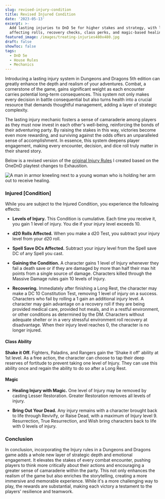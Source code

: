 ```yaml
---
slug: revised-injury-condition
title: Revised Injured Condition
date: '2023-05-13'
excerpt: >-
  Add lasting injuries to DnD 5e for higher stakes and strategy, with levels
  affecting rolls, recovery checks, class perks, and magic-based healing.
featured_image: /images/treating-injuries480x480.jpg
draft: false
showToc: false
tags:
  - DnD 5e
  - House Rules
  - Mechanics
---
```


Introducing a lasting injury system in Dungeons and Dragons 5th edition can greatly enhance the depth and realism of your adventures. Combat, a cornerstone of the game, gains significant weight as each encounter carries potential long-term consequences. This system not only makes every decision in battle consequential but also turns health into a crucial resource that demands thoughtful management, adding a layer of strategic complexity.

The lasting injury mechanic fosters a sense of camaraderie among players as they must now invest in each other's well-being, reinforcing the bonds of their adventuring party. By raising the stakes in this way, victories become even more rewarding, and surviving against the odds offers an unparalleled sense of accomplishment. In essence, this system deepens player engagement, making every encounter, decision, and dice roll truly matter in their shared story.

Below is a revised version of the [original Injury Rules](/2022/10/01/injured-condition-onednd/) I created based on the OneDnD playtest changes to Exhaustion.

![A man in armor kneeling next to a young woman who is holding her arm out to receive healing.](/images/treating-injuries480x480.jpg)

### Injured [Condition]

While you are subject to the Injured Condition, you experience the following effects:

- **Levels of Injury.** This Condition is cumulative. Each time you receive it, you gain 1 level of injury. You die if your injury level exceeds 10.

- **d20 Rolls Affected.** When you make a d20 Test, you subtract your injury level from your d20 roll.

- **Spell Save DCs Affected.** Subtract your injury level from the Spell save DC of any Spell you cast.

- **Gaining the Condition.** A character gains 1 level of Injury whenever they fail a death save or if they are damaged by more than half their max hit points from a single source of damage. Characters killed through the Massive Damage rules gain 10 levels of Injury.

- **Recovering.** Immediately after finishing a Long Rest, the character may make a DC 10 Constitution Test, removing 1 level of injury on a success. Characters who fail by rolling a 1 gain an additional injury level. A character may gain advantage on a recovery roll if they are being provided medical care, provided hot meals, and in a restful environment, or other conditions as determined by the DM. Characters without adequate shelter or in a very stressful environment roll recovery at disadvantage. When their injury level reaches 0, the character is no longer injured.

#### Class Ability 

**Shake it Off.** Fighters, Paladins, and Rangers gain the 'Shake it off' ability at 1st level. As a free action, the character can choose to tap their deep reserves of fortitude to prevent taking one level of Injury. They can use this ability once and regain the ability to do so after a Long Rest.

#### Magic

- **Healing Injury with Magic.** One level of Injury may be removed by casting Lesser Restoration. Greater Restoration removes all levels of injury.

- **Bring Out Your Dead.** Any injury remains with a character brought back to life through Revivify, or Raise Dead, with a maximum of Injury level 9. Resurrection, True Resurrection, and Wish bring characters back to life with 0 levels of injury.

### Conclusion

In conclusion, incorporating the Injury rules in a Dungeons and Dragons game adds a whole new layer of strategic depth and emotional engagement. It elevates the stakes of every combat encounter, pushing players to think more critically about their actions and encouraging a greater sense of camaraderie within the party. This not only enhances the realism of the game but also enriches the storytelling, creating a more immersive and memorable experience. While it's a more challenging way to play, the rewards are substantial, making each victory a testament to the players' resilience and teamwork.
